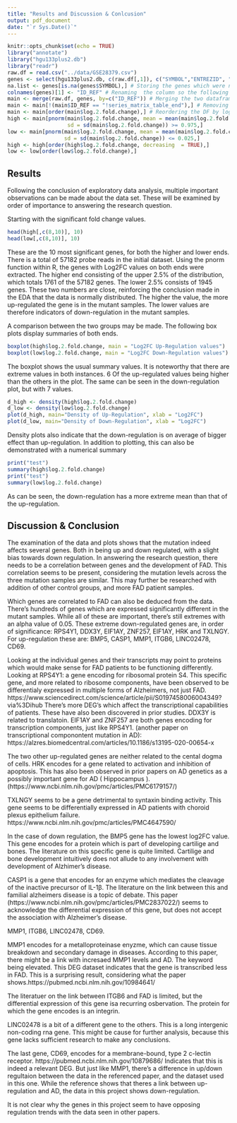 ```yaml
---
title: "Results and Discussion & Conlcusion"
output: pdf_document
date: "`r Sys.Date()`"
---
```


```r
knitr::opts_chunk$set(echo = TRUE)
library("annotate")
library("hgu133plus2.db")
library("readr")
raw.df = read.csv("../data/GSE28379.csv")
genes <- select(hgu133plus2.db, c(raw.df[,1]), c("SYMBOL","ENTREZID", "GENENAME"))
na.list <- genes[is.na(genes$SYMBOL),] # Storing the genes which were not detected for whatever reason.
colnames(genes)[1] <- "ID_REF" # Renaming  the column so the following merge works.
main <- merge(raw.df, genes, by=c("ID_REF")) # Merging the two dataframes together into a new one.
main <- main[!(main$ID_REF == "!series_matrix_table_end"),] # Removing an indicator row.
main <- main[order(main$log.2.fold.change),] # Reordering the DF by log2FC
high <- main[pnorm(main$log.2.fold.change, mean = mean(main$log.2.fold.change),
                   sd = sd(main$log.2.fold.change)) >= 0.975,]
low <- main[pnorm(main$log.2.fold.change, mean = mean(main$log.2.fold.change),
                  sd = sd(main$log.2.fold.change)) <= 0.025,]
high <- high[order(high$log.2.fold.change, decreasing  = TRUE),]
low <- low[order(low$log.2.fold.change),]
```

## Results
Following the conclusion of exploratory data analysis, multiple important 
observations can be made about the data set. These will be examined by order
of importance to answering the research question.

Starting with the significant fold change values.

```r
head(high[,c(8,10)], 10)
head(low[,c(8,10)], 10)
```
These are the 10 most significant genes, for both the higher and lower ends. There
is a total of 57182 probe reads in the initial dataset. Using the pnorm function
within R, the genes with Log2FC values on both ends were extracted. The higher
end consisting of the upper 2.5% of the distribution, which totals 1761 of the 
57182 genes. The lower 2.5% consists of 1945 genes. These two numbers are close,
reinforcing the conclusion made in  the EDA that the data is normally distributed.
The higher the value, the more up-regulated the gene is in the mutant samples.
The lower values are therefore indicators of down-regulation in the mutant samples.

\newpage
A comparison between the two groups may be made. The following box plots display
summaries of both ends.

```r
boxplot(high$log.2.fold.change, main = "Log2FC Up-Regulation values")
boxplot(low$log.2.fold.change, main = "Log2FC Down-Regulation values")
```
The boxplot shows the usual summary values. It is noteworthy that there are
extreme values in both instances. 6 Of the up-regulated values being higher
than the others in the plot. The same can be seen in the down-regulation plot,
but with 7 values.

```r
d_high <- density(high$log.2.fold.change)
d_low <- density(low$log.2.fold.change)
plot(d_high, main="Density of Up-Regulation", xlab = "Log2FC")
plot(d_low, main="Density of Down-Regulation", xlab = "Log2FC")
```

Density plots also indicate that the down-regulation is on average of bigger effect
than up-regulation. In addition to plotting, this can also be demonstrated with a
numerical summary

```r
print("test")
summary(high$log.2.fold.change)
print("test")
summary(low$log.2.fold.change)
```
As can be seen, the down-regulation has a more extreme mean than that of the
up-regulation.

## Discussion & Conclusion
The examination of the data and plots shows that the mutation indeed affects
several genes. Both in being up and down regulated, with a slight bias towards
down regulation. In answering the research question, there needs to be
a correlation between genes and the development of FAD. This correlation seems
to be present, considering the mutation levels across the three mutation samples
are similar. This may further be researched with addition of other control groups,
and more FAD patient samples.

Which genes are correlated to FAD can also be deduced from the data. There's hundreds
of genes which are expressed significantly different in the mutant samples.
While all of these are important, there's still extremes with an alpha value of
0.05. These extreme down-regulated genes are, in order of significance:
RPS4Y1, DDX3Y, EIF1AY, ZNF257, EIF1AY, HRK and TXLNGY. For up-regulation these are:
BMP5, CASP1, MMP1, ITGB6, LINC02478, CD69.

Looking at the individual genes and their transcripts may point to proteins
which would make sense for FAD patients to be functioning differently.
Looking at RPS4Y1: a gene encoding for  ribosomal protein S4. This specific gene,
and more related to ribosome components, have been observed to be differentialy expressed in
multiple forms of Alzheimers, not just FAD. https://www.sciencedirect.com/science/article/pii/S0197458006004349?via%3Dihub
There's more DEG's which affect the transcriptional capabilities of patients. These have
also been discovered in prior studies. DDX3Y is related to translatoin.
EIF1AY and ZNF257 are both genes encoding for transcription components, 
just like RPS4Y1. (another paper on transcriptional componontent mutation in AD): https://alzres.biomedcentral.com/articles/10.1186/s13195-020-00654-x

The two other up-regulated genes are neither related to the cental dogma of cells.
HRK encodes for a gene related to activation and inhibition of apoptosis. This has also been observed
in prior papers on AD genetics as a possibly important gene for AD ( Hippocampus ). (https://www.ncbi.nlm.nih.gov/pmc/articles/PMC6179157/)


TXLNGY seems to be a gene detrimental to syntaxin binding activity. This gene seems to be
differentially expressed in AD patients with choroid plexus epithelium failure.
https://www.ncbi.nlm.nih.gov/pmc/articles/PMC4647590/

In the case of down regulation, the BMP5 gene has the lowest log2FC value. This gene
encodes for a protein which is part of developing cartilige and bones. The literature on
this specific gene is quite limited. Cartilige and bone development intuitively does not
allude to any involvement with development of Alzhimer's disease.

CASP1 is a gene that encodes for an enzyme which mediates the cleavage of the inactive precursor of IL-1β.
The literature on the link between this and familial alzheimers disease is a topic of debate. This paper (https://www.ncbi.nlm.nih.gov/pmc/articles/PMC2837022/) seems to acknowledge the differential expression of this gene,
but does not accept the association with Alzheimer's disease.

MMP1, ITGB6, LINC02478, CD69.

MMP1 encodes for a metalloproteinase enyzme, which can cause tissue breakdown and secondary damage in diseases. According to this paper, there might be a link with incresaed MMP1 levels and AD. The keyword being elevated. This DEG dataset indicates that the gene is transcribed less in FAD. This is a surprising result, considering what the paper shows.https://pubmed.ncbi.nlm.nih.gov/10984641/

The literatuer on the link between ITGB6 and FAD is limited, but the differential expression of this gene isa recurring osbervation. The protein for which the gene encodes is an integrin.

LINC02478 is a bit of a different gene to the others. This is a long intergenic non-coding rna gene. This might be cause for further analysis, because this gene lacks sufficient research to make any conclusions.

The last gene, CD69, encodes for a membrane-bound, type 2 c-lectin receptor.
https://pubmed.ncbi.nlm.nih.gov/10879686/ Indicates that this is indeed a relevant
DEG. But just like MMP1, there's a difference in up/down regultaion between the data
in the referenced paper, and the dataset used in this one. While the reference shows
that theres a link between up-regulation and AD, the data in this project shows
down-regulation.

It is not clear why the genes in this project seem to have opposing regulation trends
with the data seen in other papers.

